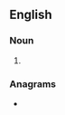 ==English==

===Noun===
{{head|en|noun form}}

# {{plural of|en|redoubt}}

===Anagrams===
* {{anagrams|en|a=bdeorstu|debtours|doubters|obtrudes}}